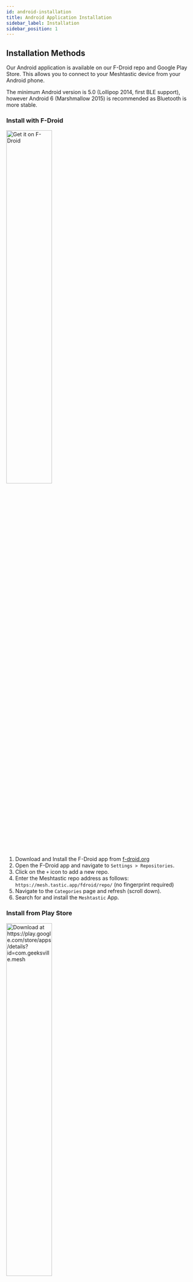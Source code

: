 ```yaml
---
id: android-installation
title: Android Application Installation
sidebar_label: Installation
sidebar_position: 1
---
```


## Installation Methods

Our Android application is available on our F-Droid repo and Google Play Store. This allows you to connect to your Meshtastic device from your Android phone.

The minimum Android version is 5.0 (Lollipop 2014, first BLE support), however Android 6 (Marshmallow 2015) is recommended as Bluetooth is more stable.

### Install with F-Droid

<p float="center">
  <a href="https://mesh.tastic.app/fdroid/repo">
    <img alt="Get it on F-Droid"
      src="https://fdroid.gitlab.io/artwork/badge/get-it-on.png"
      width="49%"/>
  </a>
</p>

1. Download and Install the F-Droid app from [f-droid.org](https://f-droid.org/)
2. Open the F-Droid app and navigate to `Settings > Repositories`. 
3. Click on the `+` icon to add a new repo.
3. Enter the Meshtastic repo address as follows: `https://mesh.tastic.app/fdroid/repo/` (no fingerprint required)
4. Navigate to the `Categories` page and refresh (scroll down).
5. Search for and install the `Meshtastic` App.

### Install from Play Store

<p float="center">
  <a href="https://play.google.com/store/apps/details?id=com.geeksville.mesh">
    <img alt="Download at https://play.google.com/store/apps/details?id=com.geeksville.mesh"
      src="https://play.google.com/intl/en_us/badges/static/images/badges/en_badge_web_generic.png"
      width="49%"/>
  </a>
</p>

There is a Play Store [testing program](https://play.google.com/apps/testing/com.geeksville.mesh) with the latest cutting edge changes, though this may come with extra bugs. 

It is recommended that you follow the [Meshtastic Discourse Alpha Testers](https://meshtastic.discourse.group/c/development/alpha-testers) channel if you decide to join.

_Google Play and the Google Play logo are trademarks of Google LLC._

### Install by Sideloading

The app can also be sideloaded by downloading the .APK from the [Github Releases](https://github.com/meshtastic/Meshtastic-Android/releases/latest) page. 

If you do sideload, you may have to give your browser permissions to run a package installer. If you wish to view the code or contribute to development of the app, please visit the app's [GitHub page](https://github.com/meshtastic/Meshtastic-Android)
